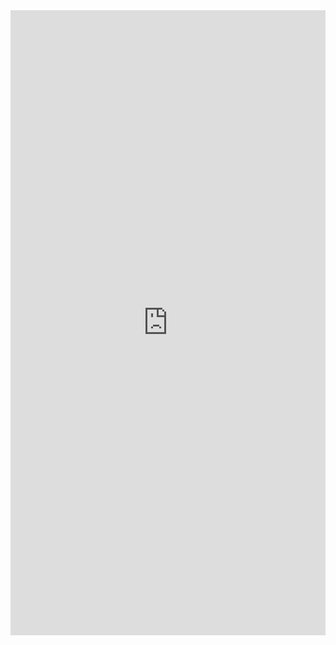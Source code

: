 <!---Units and Calculations-->

<iframe id="learnR" src="https://wrightrc.shinyapps.io/review-units-and-calculations_learnR" style="border: 0px solid black; width: 100%; min-height: 1000px"></iframe>


